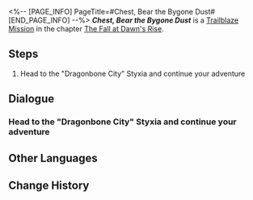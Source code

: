 <%-- [PAGE_INFO]
PageTitle=#Chest, Bear the Bygone Dust#
[END_PAGE_INFO] --%>
{{Stub|Dialogue.}}
{{Mission Infobox
|id            = 1040403
|title         = 
|image         = Mission Chest, Bear the Bygone Dust.png{{subst:void|<!--$UPLOAD:<<SpriteOutput/Chronicle/1040403.png>-<Mission Chest, Bear the Bygone Dust.png>-<Fate's Atlas Images>>-->}}
|type          = Trailblaze
|event_name    = 
|chapter       = The Fall at Dawn's Rise
|requirements  = [[Trailblaze Mission]] ''[[Scrolls, Turn the Blade's Gaze]]'' completed
|summary       = After escorting you and Phainon to the Grove, Cipher resumes her underworld treasure hunt with Bartholos, the "Spirithief," as her new companion. Unseen by her, Aglaea's golden nymph latches onto Bartholos, hitching a ride. Upon being discovered, Aglaea makes a last request, and implores Cipher to return to Okhema and fulfill the destiny of the Chrysos Heirs. Memories of a millennia past flicker within Cipher, and for once, her heart wavers.
|characters    = Trailblazer
|startLocation = [[Amphoreus]] - [["Dragonbone City" Styxia]]
|world         = Amphoreus
|area          = "Dragonbone City" Styxia
|prev          = Scrolls, Turn the Blade's Gaze
|next          = Golden Thread, Relay the Savior's Fate
|rewards       = Trailblaze EXP*700; Stellar Jade*90; Traveler's Guide*6; Refined Aether*6; Celestial Ambrosia*280; Credit*90,000
}}
'''''Chest, Bear the Bygone Dust''''' is a [[Trailblaze Mission]] in the chapter [[The Fall at Dawn's Rise]].

==Steps==
# Head to the "Dragonbone City" Styxia and continue your adventure

<!--
==Gameplay Notes==

--><!--
==Trial Character==

-->
==Dialogue==
{{Stub Dialogue}}
===Head to the "Dragonbone City" Styxia and continue your adventure{{subst:void|<!--104040301-->}}===
{{Mission Description|type=trailblaze|location="Dragonbone City" Styxia|After dropping (Trailblazer) and Phainon off at the Grove, Cipher rounded up the "Spirithief", Bartholos, and returned to the Nethershore for a bit of scavenging...}}
{{Dialogue Start}}
:{{tx}}
{{Dialogue End}}

==Other Languages==
{{Other Languages
|en   = Chest, Bear the Bygone Dust
|zhs  = 宝箱啊，兀自承装下前尘
|zht  = 寶箱啊，兀自承裝下前塵
|ja   = 宝箱よ、過去を孤独で抱き締めよ
|ko   = 보물상자여, 홀로 과거를 담아 주오
|es   = Cofre, conserva los vestigios del pasado
|fr   = Coffre, conserve les vestiges du passé
|ru   = О сундук, в котором хранится прошлое
|th   = หีบสมบัติเอ๋ย จงบรรจุไว้ซึ่งเศษเสี้ยวอดีต
|vi   = Hỡi rương báu, hãy giữ lấy dấu vết của quá khứ
|de   = O Schatztruhe, du trägst die Vergangenheit in dir
|id   = Peti Harta, Diam-Diam Memuat Masa Silam
|pt   = Baú, Carregue a Poeira Passada
}}

==Change History==
{{Change History|3.3}}
